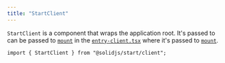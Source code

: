 ```yaml
---
title: "StartClient"
---
```


`StartClient` is a component that wraps the application root. It's passed to  can be passed to [`mount`](/solid-start/reference/client/start-client) in the [`entry-client.tsx`](/solid-start/reference/entrypoints/entry-client) where it's passed to [`mount`](/solid-start/reference/client/mount).

```tsx twoslash
import { StartClient } from "@solidjs/start/client";